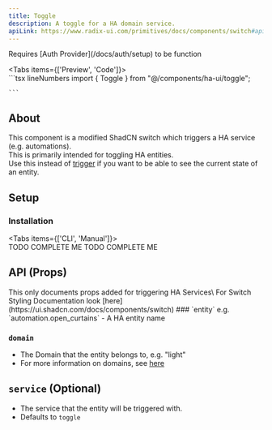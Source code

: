 ```yaml
---
title: Toggle
description: A toggle for a HA domain service.
apiLink: https://www.radix-ui.com/primitives/docs/components/switch#api-reference
---
```



<Callout type="warn">
  Requires [Auth Provider](/docs/auth/setup) to be function
</Callout>

<Tabs items={['Preview', 'Code']}>
  <Tab value="Preview">    
    <TogglePreview />
  </Tab>
  <Tab value="Code">
    ```tsx lineNumbers
      import { Toggle } from "@/components/ha-ui/toggle";
      <Toggle
        entity="entityName"  
        domain="light"
      />
      
    ```
  </Tab>
</Tabs>

## About
This component is a modified ShadCN switch which triggers a HA service (e.g. automations).\
This is primarily intended for toggling HA entities.\
Use this instead of [trigger](/docs/components/trigger-button) if you want to be able to see the current state of an entity.


## Setup
### Installation
<Tabs items={['CLI', 'Manual']}>
  <Tab value="CLI">    
    TODO COMPLETE ME
  </Tab>
  <Tab value="Manual">
    TODO COMPLETE ME
  </Tab>
</Tabs>

## API (Props)
<Callout >
    This only documents props added for triggering HA Services\
    For Switch Styling Documentation look [here](https://ui.shadcn.com/docs/components/switch)

</Callout>
### `entity`
e.g. `automation.open_curtains`
- A HA entity name

### `domain`
- The Domain that the entity belongs to, e.g. "light"
- For more information on domains, see [here](https://www.home-assistant.io/docs/configuration/entities_domains/#domains)

## `service` (Optional)
- The service that the entity will be triggered with.
- Defaults to `toggle`